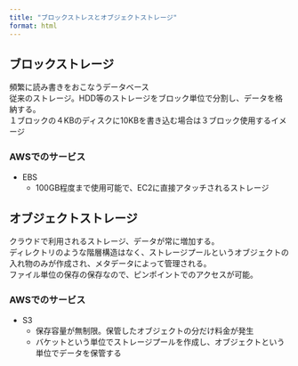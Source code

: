 ```yaml
---
title: "ブロックストレスとオブジェクトストレージ"
format: html
---
```


## ブロックストレージ

頻繁に読み書きをおこなうデータベース<br>
従来のストレージ。HDD等のストレージをブロック単位で分割し、データを格納する。<br>
１ブロックの４KBのディスクに10KBを書き込む場合は３ブロック使用するイメージ


### AWSでのサービス

* EBS
  * 100GB程度まで使用可能で、EC2に直接アタッチされるストレージ



## オブジェクトストレージ

クラウドで利用されるストレージ、データが常に増加する。<br>
ディレクトリのような階層構造はなく、ストレージプールというオブジェクトの入れ物のみが作成され、メタデータによって管理される。<br>
ファイル単位の保存の保存なので、ピンポイントでのアクセスが可能。

### AWSでのサービス

* S3
  * 保存容量が無制限。保管したオブジェクトの分だけ料金が発生
  * バケットという単位でストレージプールを作成し、オブジェクトという単位でデータを保管する